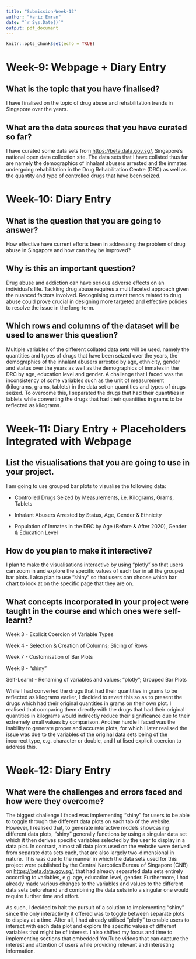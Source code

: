 ```yaml
---
title: "Submission-Week-12"
author: "Hariz Emran"
date: "`r Sys.Date()`"
output: pdf_document
---
```


```r
knitr::opts_chunk$set(echo = TRUE)
```

# Week-9: Webpage + Diary Entry

## What is the topic that you have finalised?

I have finalised on the topic of drug abuse and rehabilitation trends in Singapore over the years.

## What are the data sources that you have curated so far?

I have curated some data sets from <https://beta.data.gov.sg/>, Singapore's national open data collection site. The data sets that I have collated thus far are namely the demographics of inhalant abusers arrested and the inmates undergoing rehabilitation in the Drug Rehabilitation Centre (DRC) as well as the quantity and type of controlled drugs that have been seized.

# Week-10: Diary Entry

## What is the question that you are going to answer?

How effective have current efforts been in addressing the problem of drug abuse in Singapore and how can they be improved?

## Why is this an important question?

Drug abuse and addiction can have serious adverse effects on an individual's life. Tackling drug abuse requires a multifaceted approach given the nuanced factors involved. Recognising current trends related to drug abuse could prove crucial in designing more targeted and effective policies to resolve the issue in the long-term.

## Which rows and columns of the dataset will be used to answer this question?

Multiple variables of the different collated data sets will be used, namely the quantities and types of drugs that have been seized over the years, the demographics of the inhalant abusers arrested by age, ethnicity, gender and status over the years as well as the demographics of inmates in the DRC by age, education level and gender. A challenge that I faced was the inconsistency of some variables such as the unit of measurement (kilograms, grams, tablets) in the data set on quantities and types of drugs seized. To overcome this, I separated the drugs that had their quantities in tablets while converting the drugs that had their quantities in grams to be reflected as kilograms.

# Week-11: Diary Entry + Placeholders Integrated with Webpage

## List the visualisations that you are going to use in your project.

I am going to use grouped bar plots to visualise the following data:

- Controlled Drugs Seized by Measurements, i.e. Kilograms, Grams, Tablets

- Inhalant Abusers Arrested by Status, Age, Gender & Ethnicity

- Population of Inmates in the DRC by Age (Before & After 2020), Gender & Education Level

## How do you plan to make it interactive?

I plan to make the visualisations interactive by using "plotly" so that users can zoom in and explore the specific values of each bar in all the grouped bar plots. I also plan to use "shiny" so that users can choose which bar chart to look at on the specific page that they are on.

## What concepts incorporated in your project were taught in the course and which ones were self-learnt?

Week 3 - Explicit Coercion of Variable Types

Week 4 - Selection & Creation of Columns; Slicing of Rows

Week 7 - Customisation of Bar Plots

Week 8 - "shiny"

Self-Learnt - Renaming of variables and values; "plotly"; Grouped Bar Plots

While I had converted the drugs that had their quantities in grams to be reflected as kilograms earlier, I decided to revert this so as to present the drugs which had their original quantities in grams on their own plot. I realised that comparing them directly with the drugs that had their original quantities in kilograms would indirectly reduce their significance due to their extremely small values by comparison. Another hurdle I faced was the inability to generate proper and accurate plots, for which I later realised the issue was due to the variables of the original data sets being of the incorrect type, e.g. character or double, and I utilised explicit coercion to address this.

# Week-12: Diary Entry

## What were the challenges and errors faced and how were they overcome?

The biggest challenge I faced was implementing "shiny" for users to be able to toggle through the different data plots on each tab of the website. However, I realised that, to generate interactive models showcasing different data plots, "shiny" generally functions by using a singular data set which it then derives specific variables selected by the user to display in a data plot. In contrast, almost all data plots used on the website were derived from separate data sets each, that are also largely two-dimensional in nature. This was due to the manner in which the data sets used for this project were published by the Central Narcotics Bureau of Singapore (CNB) on <https://beta.data.gov.sg/>, that had already separated data sets entirely according to variables, e.g. age, education level, gender. Furthermore, I had already made various changes to the variables and values to the different data sets beforehand and combining the data sets into a singular one would require further time and effort.

As such, I decided to halt the pursuit of a solution to implementing "shiny" since the only interactivity it offered was to toggle between separate plots to display at a time. After all, I had already utilised "plotly" to enable users to interact with each data plot and explore the specific values of different variables that might be of interest. I also shifted my focus and time to implementing sections that embedded YouTube videos that can capture the interest and attention of users while providing relevant and interesting information.